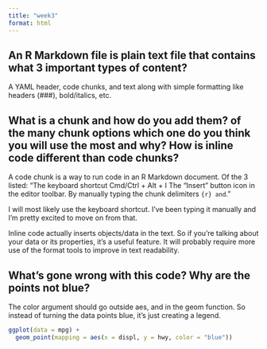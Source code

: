 ```yaml
---
title: "week3"
format: html
---
```


## An R Markdown file is plain text file that contains what 3 important types of content?
A YAML header, code chunks, and text along with simple formatting like headers (###), bold/italics, etc. 

## What is a chunk and how do you add them? of the many chunk options which one do you think you will use the most and why? How is inline code different than code chunks?
A code chunk is a way to run code in an R Markdown document. Of the 3 listed:
"The keyboard shortcut Cmd/Ctrl + Alt + I
The “Insert” button icon in the editor toolbar.
By manually typing the chunk delimiters ```{r} and ```."

I will most likely use the keyboard shortcut. I've been typing it manually and I'm pretty excited to move on from that. 

Inline code actually inserts objects/data in the text. So if you're talking about your data or its properties, it's a useful feature. It will probably require more use of the format tools to improve in text readability. 

## What’s gone wrong with this code? Why are the points not blue?
The color argument should go outside aes, and in the geom function. So instead of turning the data points blue, it's just creating a legend. 

```r
ggplot(data = mpg) + 
  geom_point(mapping = aes(x = displ, y = hwy, color = "blue"))
```
